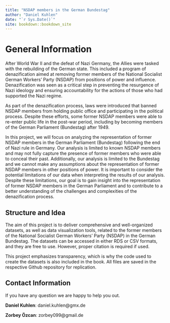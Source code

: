 ```yaml
--- 
title: "NSDAP members in the German Bundestag"
author: "Daniel Kuhlen"
date: "`r Sys.Date()`"
site: bookdown::bookdown_site
---
```


# General Information

After World War II and the defeat of Nazi Germany, the Allies were tasked with the rebuilding of the German state. This included a program of denazification aimed at removing former members of the National Socialist German Workers' Party (NSDAP) from positions of power and influence. Denazification was seen as a critical step in preventing the resurgence of Nazi ideology and ensuring accountability for the actions of those who had supported the Nazi regime.

As part of the denazification process, laws were introduced that banned NSDAP members from holding public office and participating in the political process. Despite these efforts, some former NSDAP members were able to re-enter public life in the post-war period, including by becoming members of the German Parliament (Bundestag) after 1949.

In this project, we will focus on analyzing the representation of former NSDAP members in the German Parliament (Bundestag) following the end of Nazi rule in Germany. Our analysis is limited to known NSDAP members and may not fully capture the presence of former members who were able to conceal their past. Additionally, our analysis is limited to the Bundestag and we cannot make any assumptions about the representation of former NSDAP members in other positions of power. It is important to consider the potential limitations of our data when interpreting the results of our analysis. Despite these limitations, our goal is to gain insight into the representation of former NSDAP members in the German Parliament and to contribute to a better understanding of the challenges and complexities of the denazification process.


## Structure and Idea 

The aim of this project is to deliver comprehensive and well-organized datasets, as well as data visualization tools, related to the former members of the National Socialist German Workers' Party (NSDAP) in the German Bundestag. The datasets can be accessed in either RDS or CSV formats, and they are free to use. However, proper citation is required if used.

This project emphasizes transparency, which is why the code used to create the datasets is also included in the book. All files are saved in the respective Github repository for replication. 

## Contact Information

If you have any question we are happy to help you out.

**Daniel Kuhlen**: daniel.kuhlen@gmx.de

**Zorbey Özcan**: zorbey099@gmail.de
